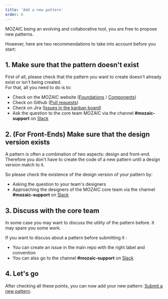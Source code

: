 ```yaml
---
title: 'Add a new pattern'
order: 6
---
```


MOZAIC being an evolving and collaborative tool, you are free to propose new patterns.

However, here are two recommendations to take into account before you start:

## 1. Make sure that the pattern doesn't exist

First of all, please check that the pattern you want to create doesn't already exist or isn't being created.  
For that, all you need to do is to:

- Check on the MOZAIC website ([Foundations](http://mozaic.adeo.cloud/Foundations/) / [Components](http://mozaic.adeo.cloud/Components/))
- Check on Github ([Pull requests](https://github.com/adeo/mozaic-design-system/pulls))
- Check on Jira ([Issues in the kanban board](https://design-system-adeo.atlassian.net/secure/RapidBoard.jspa?rapidView=1&projectKey=MZC&atlOrigin=eyJpIjoiYTI4ZDJhMmU2MTE1NGQyN2FmNWQxYTE3MjkzODAwMjUiLCJwIjoiaiJ9))
- Ask the question to the core team MOZAIC via the channel **#mozaic-support** on [Slack](https://adeo-tech-community.slack.com/)

## 2. (For Front-Ends) Make sure that the design version exists

A pattern is often a combination of two aspects: design and front-end.  
Therefore you don't have to create the code of a new pattern until a design version match to it.

So please check the existence of the design version of your pattern by:

- Asking the question to your team's designers
- Approaching the designers of the MOZAIC core team via the channel **#mozaic-support** on [Slack](https://adeo-tech-community.slack.com/)

## 3. Discuss with the core team

In some case you may want to discuss the utility of the pattern before. It may spare you some work.

If you want to discuss about a pattern before submitting it :

- You can create an issue in the main repo with the right label and convention
- You can also go to the channel **#mozaic-support** on [Slack](https://adeo-tech-community.slack.com/)

## 4. Let's go

After checking all these points, you can now add your new pattern: [Submit a new pattern](http://mozaic.adeo.cloud/Contributing/NewPattern/SubmitNewPattern/).
